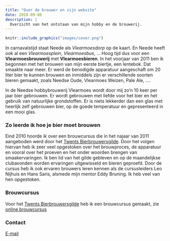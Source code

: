 ```yaml
---
title: "Over de brouwer en zijn website"
date: 2018-09-08
description: |
  Overzicht van het ontstaan van mijn hobby en de brouwerij.
---
```


```r
knitr::include_graphics("images/cover.png")
```

In carnavalstijd staat Neede als *Vlearmoesdorp* op de kaart. En Neede heeft ook al een *Vlearmoesplein*, *Vlearmoesbus*, ... Hoog tijd dus voor een **Vlearmoesbrouwerij** met **Vlearmoesbieren**. In het voorjaar van 2011 ben ik begonnen met het brouwen van mijn eerste biertje, een lentebok. Dat smaakte naar meer. Er werd de benodigde apparatuur aangeschaft om 20 liter bier te kunnen brouwen en inmiddels zijn er verschillende soorten bieren gemaakt, zoals Needse Oude, Vlearmoes Weizen, Pale Ale, ....

In de Needse hobbybrouwerij Vlearmoes wordt door mij zo'n 10 keer per jaar bier gebrouwen. Er wordt gebrouwen met liefde voor het bier en het gebruik van natuurlijke grondstoffen. Er is niets lekkerder dan een glas met heerlijk zelf gebrouwen bier, op de goede temperatuur en gepresenteerd in een mooi glas.

### Zo leerde ik hoe je bier moet brouwen

Eind 2010 hoorde ik over een brouwcursus die in het najaar van 2011 aangeboden werd door het [Twents Bierbrouwersgilde](https://www.twents-bierbrouwersgilde.nl/). Door het volgen hiervan heb ik zeer veel opgestoken over het brouwproces, de apparatuur en vooral over het proeven en het onder woorden brengen van smaakervaringen. Ik ben lid van het gilde gebleven en op de maandelijkse clubavonden worden ervaringen uitgewisseld en bieren geproefd. Door de cursus heb ik ook ervaren brouwers leren kennen als de cursusleiders Leo Nijhuis en Hans Saris, alsmede mijn mentor Eddy Bruning. Ik heb veel van hen opgestoken.

### Brouwcursus

Voor het [Twents Bierbrouwersgilde](https://www.twents-bierbrouwersgilde.nl/) heb ik een brouwcursus gemaakt, zie [online brouwcursus](href="https://brouwjebier.nu/")

### Contact

[E-mail](mailto:bwelman@gmail.com)
